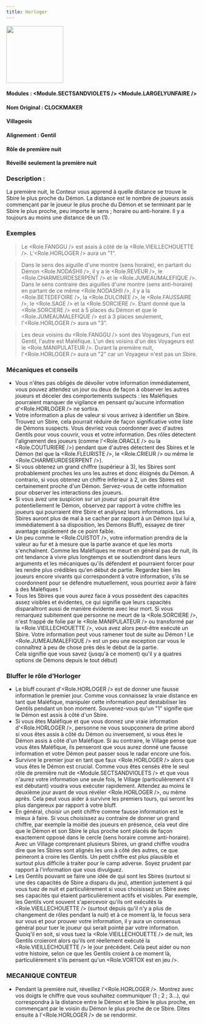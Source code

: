 ```yaml
---
title: Horloger
---
```



<img src='/img/blood-on-the-clocktower/roles/horloger.png' height='150' />

#### Modules : <Module.SECTSANDVIOLETS /> <Module.LARGELYUNFAIRE />
#### Nom Original : CLOCKMAKER
#### Villageois
#### Alignement : Gentil 
#### Rôle de première nuit
#### Réveillé seulement la première nuit

### Description :

La première nuit, le Conteur vous apprend à quelle distance se trouve le Sbire le plus proche du Démon.
La distance est le nombre de joueurs assis commençant par le joueur le plus proche du Démon et se terminant par le Sbire le plus proche, peu importe le sens ; horaire ou anti-horaire. Il y a toujours au moins une distance de un (1).
 
### Exemples  
> Le <Role.FANGGU /> est assis à côté de la <Role.VIEILLECHOUETTE />. L'<Role.HORLOGER /> aura un "1".  

> Dans le sens des aiguille d'une montre (sens horaire), en partant du Démon <Role.NODASHII />, il y a le <Role.REVEUR />, le <Role.CHARMEURDESERPENT /> et le <Role.JUMEAUMALEFIQUE />.
Dans le sens contraire des aiguilles d'une montre (sens anti-horaire) en partant de ce même <Role.NODASHII />, il y a la <Role.BETEDEFOIRE />, la <Role.DULCINEE />, le <Role.FAUSSAIRE />, le <Role.SAGE /> et la <Role.SORCIERE />.
Etant donné que la <Role.SORCIERE /> est à 5 places du Démon et que le <Role.JUMEAUMALEFIQUE /> est à 3 places seulement, l'<Role.HORLOGER /> aura un "3".

> Les deux voisins du <Role.FANGGU /> sont des Voyageurs, l'un est Gentil, l'autre est Maléfique. L'un des voisins d'un des Voyageurs est le <Role.MANIPULATEUR />. Durant la première nuit, l'<Role.HORLOGER /> aura un "2" car un Voyageur n'est pas un Sbire.

### Mécaniques et conseils

- Vous n'êtes pas obligés de dévoiler votre information immédiatement, vous pouvez attendez un jour ou deux de façon à observer les autres joueurs et déceler des comportements suspects : les Maléfiques pourraient manquer de vigilance en pensant qu'aucune information d'<Role.HORLOGER /> ne sortira.
- Votre information a plus de valeur si vous arrivez à identifier un Sbire. Trouvez un Sbire, cela pourrait réduire de façon significative votre liste de Démons suspects. Vous devriez vous coordonner avec d'autres Gentils pour vous couvrir, vous et votre information. Des rôles détectent l'alignement des joueurs (comme l'<Role.ORACLE /> ou la <Role.COUTURIERE />) pendant que d'autres détectent des Sbires et le Démon (tel que la <Role.FLEURISTE />, le <Role.CRIEUR /> ou même le <Role.CHARMEURDESERPENT />).
- Si vous obtenez un grand chiffre (supérieur à 3), les Sbires sont probablement proches les uns les autres et donc éloignés du Démon. A contrario, si vous obtenez un chiffre inférieur à 2, un des Sbires est certainement proche d'un Démon. Servez-vous de cette information pour observer les interactions des joueurs.
- Si vous avez une suspicion sur un joueur qui pourrait être potentiellement le Démon, observez par rapport à votre chiffre les joueurs qui pourraient être Sbire et analysez leurs informations. Les Sbires auront plus de mal à se cacher par rapport à un Démon (qui lui a, immédiatement à sa disposition, les Demons Bluff), essayez de tirer avantage rapidement de ce point faible.
- Un peu comme le <Role.CUISTOT />, votre information prendra de la valeur au fur et à mesure que la partie avance et que les morts s'enchaînent. Comme les Maléfiques ne meurt en général pas de nuit, ils ont tendance à vivre plus longtemps et se soutiendront dans leurs arguments et les mécaniques qu'ils défendent et pourraient forcer pour les rendre plus crédibles qu'en début de partie. Regardez bien les joueurs encore vivants qui correspondent à votre information, s'ils se coordonnent pour se défendre mutuellement, vous pourriez avoir à faire à des Maléfiques !           
- Tous les Sbires que vous aurez face à vous possèdent des capacités assez visibles et évidentes, ce qui signifie que leurs capacités disparaîtront aussi de manière évidente avec leur mort. Si vous remarquez subitement que personne ne meurt de la <Role.SORCIERE />, n'est frappé de folie par le <Role.MANIPULATEUR /> ou transformé par la <Role.VIEILLECHOUETTE />, vous avez alors peut-être exécuté un Sbire. Votre information peut vous ramener tout de suite au Démon ! 
Le <Role.JUMEAUMALEFIQUE /> est un peu une exception car vous le connaîtrez à peu de chose près dès le début de la partie.           
Cela signifie que vous savez (jusqu'à ce moment) qu'il y a quatres options de Démons depuis le tout début)

### Bluffer le rôle d’Horloger

- Le bluff courant d'<Role.HORLOGER /> est de donner une fausse information le premier jour. Comme vous connaissez la vraie distance en tant que Maléfique, manipuler cette information peut destabiliser les Gentils pendant un bon moment. Souvenez-vous qu'un "1" signifie que le Démon est assis à côté d'un Sbire.
- Si vous êtes Maléfique et que vous donnez une vraie information d'<Role.HORLOGER />, personne ne vous soupçonnera de prime abord si vous êtes assis à côté du Démon ou inversement, si vous êtes le Démon assis à côté d'un Maléfique. Si au contraire, le Village pense que vous êtes Maléfique, ils penseront que vous aurez donné une fausse information et votre Démon peut passer sous le radar encore une fois.
- Survivre le premier jour en tant que faux <Role.HORLOGER /> alors que vous êtes le Démon est crucial. Comme vous êtes censés être le seul rôle de première nuit de <Module.SECTSANDVIOLETS /> et que vous n'aurez votre information une seule fois, le Village (particulièrement s'il est débutant) voudra vous exécuter rapidement. Attendez au moins le deuxième jour avant de vous révéler <Role.HORLOGER />, ou même après. Cela peut vous aider à survivre les premiers tours, qui seront les plus dangereux par rapport à votre bluff.
- En général, choisir un petit chiffre comme fausse information est le mieux à faire. Si vous choisissez au contraire de donner un grand chiffre, par exemple la moitié des joueurs en présence, cela veut dire que le Démon et son Sbire le plus proche sont placés de façon exactement opposé dans le cercle (sens horaire comme anti-horaire). Avec un Village comprenant plusieurs Sbires, un grand chiffre voudra dire que les Sbires sont alignés les uns à côté  des autres, ce que peineront à croire les Gentils. Un petit chiffre est plus plausible et surtout plus difficile à traiter pour le camp adverse. Soyez prudent par rapport à l'information que vous divulguez.
- Les Gentils pouvant se faire une idée de qui sont les Sbires (surtout si une des capacités de Sbire a disparu du jeu), attention justement à qui vous tuez de nuit et particulièrement si vous choisissez un Sbire avec ses capacités qui étaient particulièrement actifs et visibles. Par exemple, les Gentils vont souvent s'apercevoir qu'ils ont exécutés la <Role.VIEILLECHOUETTE /> (surtout depuis qu'il n'y a plus de changement de rôles pendant la nuit) et à ce moment là, le focus sera sur vous et pour prouver votre information, il y aura un consensus général pour tuer le joueur qui serait pointé par votre information.
Quoiq'il en soit, si vous tuez la <Role.VIEILLECHOUETTE /> de nuit, les Gentils croieront alors qu'ils ont réellement exécuté la <Role.VIEILLECHOUETTE /> le jour précédent. Cela peut aider ou non votre histoire, selon ce que les Gentils croient à ce moment là, particulièrement s'ils pensent qu'un <Role.VORTOX est en jeu />.

### MECANIQUE CONTEUR

- Pendant la première nuit, réveillez l'<Role.HORLOGER />. Montrez avec vos doigts le chiffre que vous souhaitez communiquer (1 ; 2 ; 3...), qui correspondra à la distance entre le Démon et le Sbire le plus proche, en commençant par le voisin du Démon le plus proche de ce Sbire.
Dites ensuite à l'<Role.HORLOGER /> de se rendormir.


